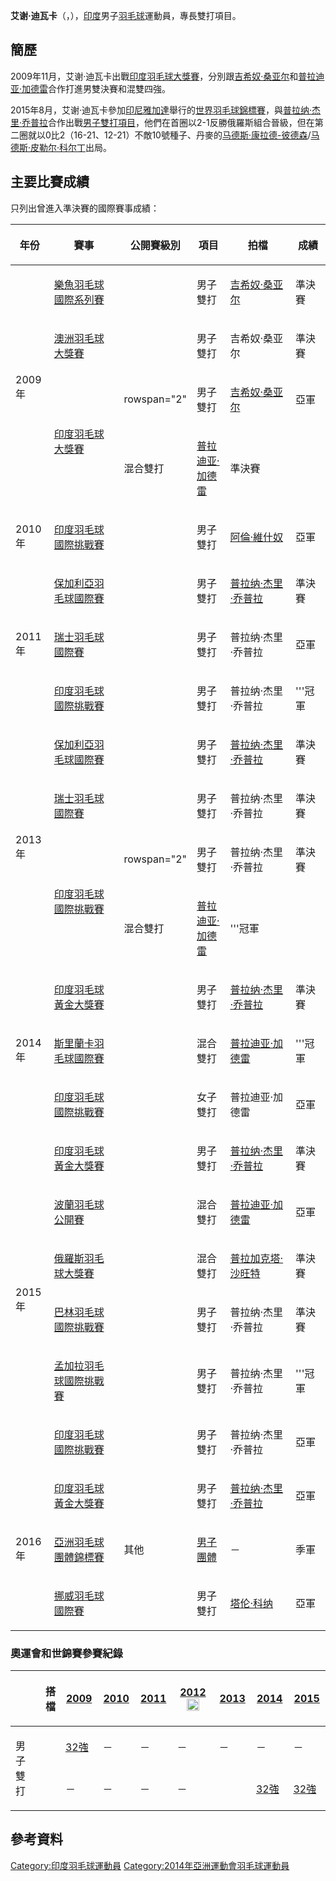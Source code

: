 {{noteTA|G1=Badminton}}
{{Infobox 羽球選手
| playername              = 艾谢·迪瓦卡<br/>{{lang|en|Akshay Dewalkar}}
| image                   = 
| size                    = 
| caption                 = 
| birth_name              = 
| date_of_birth           = {{birth_date_and_age|1988|7|2}}<ref name="Commonwealth">{{cite web|title=XX Commonwealth Games Athlete Biography - Akshay Dewalkar|url=http://g2014results.thecgf.com/athlete/badminton/1014174/akshay_dewalkar.html}}{{en}}</ref>
| place_of_birth          = {{IND}}[[孟买|孟买]]<ref name="Commonwealth"/>
| height                  = {{height|m=1.74}}<ref name="Commonwealth"/>
| weight                  = {{weight|kg=74}}<ref name="Commonwealth"/>
| event                   = 男子雙打
| country                  = {{IND}}
| years_intldebut         = 2007年（青年賽）
| years_started           = 2004年
| handedness              = 右手
| coach                   = 
| highest_ranking         = 第28位（男雙-[[普拉纳·杰里·乔普拉|乔普拉]]）
| date_of_highest_ranking = 2016年7月21日<ref name="highest-ranking">[http://bwfcontent.tournamentsoftware.com/ranking/player.aspx?id=12070&player=108536 BWF World Ranking - Ranking of Akshay DEWALKAR (55356)]{{en}}</ref>
| current_ranking         = 第38位（男雙-[[普拉纳·杰里·乔普拉|乔普拉]]）
| date_of_current_ranking = 2016年10月13日<ref>[http://bwfcontent.tournamentsoftware.com/ranking/category.aspx?id=12070&category=474 BWF World Ranking - BWF世界排名榜 (10/13/2016) - Men's doubles]{{en}}</ref>
| played                  = 112勝–112負（男雙）<br/>42勝–38負（混雙）
| titles                  = 
| bwf_profile             = 645AB162-B14C-4914-968F-B932A12F7F09
| bwf_id                  = 55356
| updated                 = 2016年10月14日
}}
{{MedalTableTop}}
{{MedalSport | 男子[[羽毛球|羽毛球]]}}
{{MedalCountry | {{IND}}}}
{{MedalCompetition | [[亞洲羽毛球團體錦標賽|亞洲羽毛球團體錦標賽]]}}
{{MedalBronze | [[2016年亞洲羽毛球團體錦標賽|2016年 海得拉巴]] | [[2016年亞洲羽毛球團體錦標賽男子團體比賽|男子團體]] }}
{{MedalBottom}}
'''艾谢·迪瓦卡'''（{{lang|en|'''Akshay Dewalkar'''}}，{{bd|1988年|7月2日}}），[[印度|印度]]男子[[羽毛球|羽毛球]]運動員，專長雙打項目。

==簡歷==
2009年11月，艾谢·迪瓦卡出戰[[2009年印度羽毛球大獎賽|印度羽毛球大獎賽]]，分別跟[[吉希奴·桑亚尔|吉希奴·桑亚尔]]和[[普拉迪亚·加德雷|普拉迪亚·加德雷]]合作打進男雙決賽和混雙四強。

2015年8月，艾谢·迪瓦卡參加[[印尼|印尼]][[雅加達|雅加達]]舉行的[[2015年世界羽毛球錦標賽|世界羽毛球錦標賽]]，與[[普拉纳·杰里·乔普拉|普拉纳·杰里·乔普拉]]合作出戰[[2015年世界羽毛球錦標賽男子雙打項目|男子雙打項目]]，他們在首圈以2-1反勝俄羅斯組合晉級，但在第二圈就以0比2（16-21、12-21）不敵10號種子、丹麥的[[马德斯·康拉德-彼德森|马德斯·康拉德-彼德森]]/[[马德斯·皮勒尔·科尔丁|马德斯·皮勒尔·科尔丁]]出局。

==主要比賽成績==
只列出曾進入準決賽的國際賽事成績：
{| class=wikitable style="text-align:center; font-size:small;" 
!width="50"|年份
!width="180"|賽事
!width="80"|公開賽級別
!width="60"|項目
!width="150"|拍檔
!width="50"|成績
|-
!rowspan="4"|2009年
|[[2009年樂魚羽毛球國際系列賽|樂魚羽毛球國際系列賽]]
|{{BWFIS}}
|男子雙打
|[[吉希奴·桑亚尔|吉希奴·桑亚尔]]
|bgcolor="#b8860b"|準決賽
|-
|[[2009年澳洲羽毛球大獎賽|澳洲羽毛球大獎賽]]
|{{BWFGP}}
|男子雙打
|吉希奴·桑亚尔
|bgcolor="#b8860b"|準決賽
|-
|rowspan="2"|[[2009年印度羽毛球大獎賽|印度羽毛球大獎賽]]
|rowspan="2" {{BWFGP}}
|男子雙打
|[[吉希奴·桑亚尔|吉希奴·桑亚尔]]
|bgcolor="silver"|亞軍
|-
|混合雙打
|[[普拉迪亚·加德雷|普拉迪亚·加德雷]]
|bgcolor="#b8860b"|準決賽
|-
!rowspan="1"|2010年
|[[2010年印度羽毛球國際挑戰賽|印度羽毛球國際挑戰賽]]
|{{BWFIC}}
|男子雙打
|[[阿倫·維什奴|阿倫·維什奴]]
|bgcolor="silver"|亞軍
|-
!rowspan="3"|2011年
|[[2011年保加利亞羽毛球國際賽|保加利亞羽毛球國際賽]]
|{{BWFIC}}
|男子雙打
|[[普拉纳·杰里·乔普拉|普拉纳·杰里·乔普拉]]
|bgcolor="#b8860b"|準決賽
|-
|[[2011年瑞士羽毛球國際賽|瑞士羽毛球國際賽]]
|{{BWFIC}}
|男子雙打
|普拉纳·杰里·乔普拉
|bgcolor="silver"|亞軍
|-
|[[2011年印度羽毛球國際挑戰賽|印度羽毛球國際挑戰賽]]
|{{BWFIC}}
|男子雙打
|普拉纳·杰里·乔普拉
|bgcolor="gold"|'''冠軍
|-
!rowspan="4"|2013年
|[[2013年保加利亞羽毛球國際賽|保加利亞羽毛球國際賽]]
|{{BWFIC}}
|男子雙打
|[[普拉纳·杰里·乔普拉|普拉纳·杰里·乔普拉]]
|bgcolor="#b8860b"|準決賽
|-
|[[2013年瑞士羽毛球國際賽|瑞士羽毛球國際賽]]
|{{BWFIC}}
|男子雙打
|普拉纳·杰里·乔普拉
|bgcolor="#b8860b"|準決賽
|-
|rowspan="2"|[[2013年印度羽毛球國際挑戰賽|印度羽毛球國際挑戰賽]]
|rowspan="2" {{BWFIC}}
|男子雙打
|普拉纳·杰里·乔普拉
|bgcolor="#b8860b"|準決賽
|-
|混合雙打
|[[普拉迪亚·加德雷|普拉迪亚·加德雷]]
|bgcolor="gold"|'''冠軍
|-
!rowspan="3"|2014年
|[[2014年印度羽毛球黃金大獎賽|印度羽毛球黃金大獎賽]]
|{{BWFGPG}}
|男子雙打
|[[普拉纳·杰里·乔普拉|普拉纳·杰里·乔普拉]]
|bgcolor="#b8860b"|準決賽
|-
|[[2014年斯里蘭卡羽毛球國際賽|斯里蘭卡羽毛球國際賽]]
|{{BWFIC}}
|混合雙打
|[[普拉迪亚·加德雷|普拉迪亚·加德雷]]
|bgcolor="gold"|'''冠軍
|-
|[[2014年印度羽毛球國際挑戰賽|印度羽毛球國際挑戰賽]]
|{{BWFIC}}
|女子雙打
|普拉迪亚·加德雷
|bgcolor="silver"|亞軍
|-
!rowspan="6"|2015年
|[[2015年印度羽毛球黃金大獎賽|印度羽毛球黃金大獎賽]]
|{{BWFGPG}}
|男子雙打
|[[普拉纳·杰里·乔普拉|普拉纳·杰里·乔普拉]]
|bgcolor="#b8860b"|準決賽
|-
|[[2015年波蘭羽毛球公開賽|波蘭羽毛球公開賽]]
|{{BWFIC}}
|混合雙打
|[[普拉迪亚·加德雷|普拉迪亚·加德雷]]
|bgcolor="silver"|亞軍
|-
|[[2015年俄羅斯羽毛球大獎賽|俄羅斯羽毛球大獎賽]]
|{{BWFGP}}
|混合雙打
|[[普拉加克塔·沙旺特|普拉加克塔·沙旺特]]
|bgcolor="#b8860b"|準決賽
|-
|[[2015年巴林羽毛球國際挑戰賽|巴林羽毛球國際挑戰賽]]
|{{BWFIC}}
|男子雙打
|普拉纳·杰里·乔普拉
|bgcolor="#b8860b"|準決賽
|-
|[[2015年孟加拉羽毛球國際挑戰賽|孟加拉羽毛球國際挑戰賽]]
|{{BWFIC}}
|男子雙打
|普拉纳·杰里·乔普拉
|bgcolor="gold"|'''冠軍
|-
|[[2015年印度羽毛球國際挑戰賽|印度羽毛球國際挑戰賽]]
|{{BWFIC}}
|男子雙打
|普拉纳·杰里·乔普拉
|bgcolor="silver"|亞軍
|-
!rowspan="3"|2016年
|[[2016年印度羽毛球黃金大獎賽|印度羽毛球黃金大獎賽]]
|{{BWFGPG}}
|男子雙打
|[[普拉纳·杰里·乔普拉|普拉纳·杰里·乔普拉]]
|bgcolor="silver"|亞軍
|-
|[[2016年亞洲羽毛球團體錦標賽|亞洲羽毛球團體錦標賽]]
|其他
|[[2016年亞洲羽毛球團體錦標賽男子團體比賽|男子團體]]
|－
|bgcolor="#b8860b"|季軍
|-
|[[2016年挪威羽毛球國際賽|挪威羽毛球國際賽]]
|{{BWFIS}}
|男子雙打
|[[塔伦·科纳|塔伦·科纳]]
|bgcolor="silver"|亞軍
|}
{{BWF賽事級別索引}}

===奧運會和世錦賽參賽紀錄===
{| class=wikitable style="text-align:center; font-size:small;" 
!
!搭檔
!width="50"|[[2009年世界羽毛球錦標賽|2009]]
!width="50"|[[2010年世界羽毛球錦標賽|2010]]
!width="50"|[[2011年世界羽毛球錦標賽|2011]]
!width="80"|[[2012年夏季奧林匹克運動會羽毛球比賽|2012]]  [[File:Olympic_rings_without_rims.svg|20px]]
!width="50"|[[2013年世界羽毛球錦標賽|2013]]
!width="50"|[[2014年世界羽毛球錦標賽|2014]]
!width="50"|[[2015年世界羽毛球錦標賽|2015]]
|-
!rowspan="2" width="80"|男子雙打
|align="left"|{{nowrap|[[吉希奴·桑亚尔|吉希奴·桑亚尔]]}}
|[[2009年世界羽毛球錦標賽男子雙打項目|32強]]
|－
|－
|－
|－
|－
|－
|-
|align="left"|{{nowrap|[[普拉纳·杰里·乔普拉|普拉纳·杰里·乔普拉]]}}
|－
|－
|－
|－
|{{nowrap|[[2013年世界羽毛球錦標賽男子雙打項目|48強]] (退賽)}}
|[[2014年世界羽毛球錦標賽男子雙打項目|32強]]
|[[2015年世界羽毛球錦標賽男子雙打項目|32強]]
|}

==參考資料==
{{Reflist}}

{{DEFAULTSORT:Dewalkar, Akshay}}
[[Category:印度羽毛球運動員|Category:印度羽毛球運動員]]
[[Category:2014年亞洲運動會羽毛球運動員|Category:2014年亞洲運動會羽毛球運動員]]